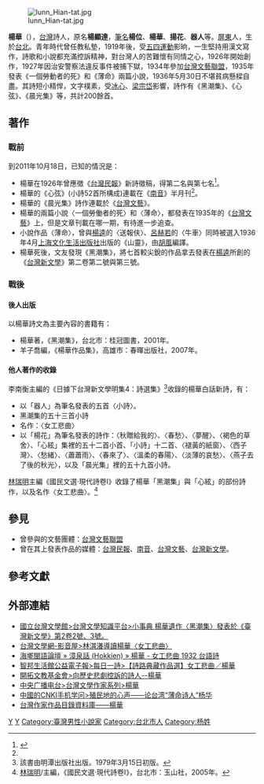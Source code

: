 {{original research|time=2014-11-08T14:16:15+00:00}}
{{trivia|time=2014-11-08T14:16:15+00:00}}
[[File:Iunn_Hian-tat.jpg|thumb]]

'''楊華'''（{{bd|1906年||1936年|5月30日}}），[[台灣|台灣]]詩人，原名'''楊顯達'''，[[筆名|筆名]]'''楊位'''、'''楊華'''、'''揚花'''、'''器人'''等。[[屏東縣|屏東]]人，生於[[台北|台北]]。青年時代曾任教私墊，1919年後，受[[五四運動|五四運動]]影晌，一生堅持用漢文寫作，詩歌和小說都充滿控訴精神，對台灣人的苦難懷有同情之心，1926年開始創作，1927年因治安警察法違反事件被捕下獄，1934年參加[[台灣文藝聯盟|台灣文藝聯盟]]，1935年發表《一個勞動者的死》和《薄命》兩篇小說，1936年5月30日不堪貧病懸樑自盡。其詩短小精悍，文字樸素，受[[冰心|冰心]]、[[梁宗岱|梁宗岱]]影響，詩作有《黑潮集》、《心弦》、《晨光集》等，共計200餘首。

== 著作 ==
===戰前===
到2011年10月18日，已知的情況是：
*楊華在1926年曾應徵《[[台灣民報|台灣民報]]》新詩徵稿，得第二名與第七名<ref name="multiple">{{Cite web |url=http://memory.ncl.edu.tw/tm_cgi/hypage.cgi?HYPAGE=toolbox_figure_detail.hpg&subject_name=%e8%87%ba%e7%81%a3%e6%ad%b7%e5%8f%b2%e4%ba%ba%e7%89%a9%e5%b0%8f%e5%82%b3%2d%2d%e6%98%8e%e6%b8%85%e6%9a%a8%e6%97%a5%e6%93%9a%e6%99%82%e6%9c%9f&subject_url=toolbox_figure.hpg&project_id=twpeop&dtd_id=15&xml_id=0000295918 |title=楊華 臺灣記憶 Taiwan Memory--國家圖書館 |access-date=2011-10-18 |archive-date=2018-10-05 |archive-url=https://web.archive.org/web/20181005053847/http://memory.ncl.edu.tw/tm_cgi/hypage.cgi?HYPAGE=toolbox_figure_detail.hpg&subject_name=%e8%87%ba%e7%81%a3%e6%ad%b7%e5%8f%b2%e4%ba%ba%e7%89%a9%e5%b0%8f%e5%82%b3%2d%2d%e6%98%8e%e6%b8%85%e6%9a%a8%e6%97%a5%e6%93%9a%e6%99%82%e6%9c%9f&subject_url=toolbox_figure.hpg&project_id=twpeop&dtd_id=15&xml_id=0000295918 |dead-url=no }}</ref>。
*楊華的《心弦》(小詩52首所構成)連載在《[[南音|南音]]》半月刊<ref name="multiple" />。
*楊華的《晨光集》詩作連載於《[[台灣文藝|台灣文藝]]》。
*楊華的兩篇小說〈一個勞働者的死〉和〈薄命〉，都發表在1935年的《[[台灣文藝|台灣文藝]]》上，但是文章刊載在哪一期，有待進一步追查。
*小說作品〈薄命〉，曾與[[楊逵|楊逵]]的〈送報伕〉、[[呂赫若|呂赫若]]的〈牛車〉同時被選入1936年4月[[上海文化生活出版社|上海文化生活出版社]]出版的《山靈》，由[[胡風|胡風]]編譯。
*楊華死後，文友發現《黑潮集》，將七首較尖銳的作品拿去發表在[[楊逵|楊逵]]所創的《[[台灣新文學|台灣新文學]]》第二卷第二號與第三號。

===戰後===
====後人出版====
以楊華詩文為主要內容的書籍有：
*楊華著，《黑潮集》，台北市：桂冠圖書，2001年。
*羊子喬編，《楊華作品集》，高雄市：春暉出版社，2007年。

====他人著作的收錄====
李南衡主編的《日據下台灣新文學明集4：詩選集》<ref>該書由明潭出版社出版。1979年3月15日初版。</ref>收錄的楊華白話新詩，有：
*以「器人」為筆名發表的五首〈小詩〉。
*黑潮集的五十三首小詩
*名作：〈女工悲曲〉
*以「楊花」為筆名發表的詩作：〈秋贈給我的〉、〈春愁〉、〈夢醒〉、〈褐色的草舍〉、「心絃」集裡的五十二首小首、「小詩」十二首、〈褪黃的紙窗〉、〈西子灣〉、〈愁緒〉、〈蕭蕭雨〉、〈春來了〉、〈溫柔的春陽〉、〈淡薄的哀愁〉、〈燕子去了後的秋光〉，以及「晨光集」裡的五十九首小詩。
[[林瑞明|林瑞明]]主編《國民文選‧現代詩卷I》收錄了楊華「黑潮集」與「心絃」的部份詩作，以及名作〈女工悲曲〉。<ref>[[林瑞明|林瑞明]]/主編，《國民文選‧現代詩卷I》，台北市：玉山社，2005年。</ref>

== 參見 ==
*曾參與的文藝團體：[[台灣文藝聯盟|台灣文藝聯盟]]
*曾在其上發表作品的媒體：[[台灣民報|台灣民報]]、[[南音|南音]]、[[台灣文藝|台灣文藝]]、[[台灣新文學|台灣新文學]]。

== 參考文獻 ==
{{reflist}}

== 外部連結 ==
{{wikiquote}}
{{wikisource|Author:楊華}}
*[https://web.archive.org/web/20141006120608/http://www.nmtl.gov.tw/ikm/index.php?option=com_klg&task=ddetail&id=278&Itemid=238 國立台灣文學館>台灣文學知識平台>小事典 楊華遺作〈黑潮集〉發表於《臺灣新文學》第2卷2號、3號。]
*[http://tln.nmtl.gov.tw/ch/M3/nmtl_w1_m3_s1_c.aspx?sid=215 台灣文學網-影音屋>林淇瀁導讀楊華〈女工悲曲〉] {{Wayback|url=http://tln.nmtl.gov.tw/ch/M3/nmtl_w1_m3_s1_c.aspx?sid=215 |date=20181211091317 }}
*[http://www.ispeakmin.com/bbs/viewthread.php?tid=6812 海墘閩語論壇 » 漳泉話 (Hokkien) » 楊華 - 女工悲曲 1932 台語詩] {{Wayback|url=http://www.ispeakmin.com/bbs/viewthread.php?tid=6812 |date=20190622150720 }}
*[http://enews.url.com.tw/poem/51960 智邦生活館公益電子報>每日一詩>【詩路典藏作品選】女工悲曲／楊華] {{Wayback|url=http://enews.url.com.tw/poem/51960 |date=20181001104811 }}
*[http://www.frontier.org.tw/people/person39.html 開拓文教基金會>向歷史悲劇控訴的詩人--楊華] {{Wayback|url=http://www.frontier.org.tw/people/person39.html |date=20181005155401 }}
*[https://web.archive.org/web/20141006081109/http://cn.rti.org.tw/ajax/recommend/Literator_content.aspx?id=77 中央广播电台>台灣文學作家系列>楊華]
*[http://xuewen.cnki.net/CJFD-HWWX200405005.html 中國的CNKI手机学问>殖民地的心声——论台湾“薄命诗人”杨华] {{Wayback|url=http://xuewen.cnki.net/CJFD-HWWX200405005.html |date=20190607143812 }}
*[https://db.nmtl.gov.tw/site4/s6/writerinfo?id=1994 台灣作家作品目錄資料庫——楊華] {{Wayback|url=https://db.nmtl.gov.tw/site4/s6/writerinfo?id=1994 |date=20211231221330 }}

[[Category:台灣詩人|Y]]
[[Category:臺灣日治時期小說家|Y]]
[[Category:臺灣男性小說家|Category:臺灣男性小說家]]
[[Category:台北市人|Category:台北市人]]
[[Category:杨姓|Category:杨姓]]